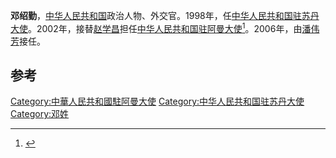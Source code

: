 '''邓绍勤'''，[[中华人民共和国|中华人民共和国]]政治人物、外交官。1998年，任[[中国驻苏丹大使列表|中华人民共和国驻苏丹大使]]。2002年，接替[[赵学昌|赵学昌]]担任[[中国驻阿曼大使列表|中华人民共和国驻阿曼大使]]<ref>{{cite web|author=中华人民共和国外交部|title=中国驻阿曼苏丹国历任大使|url=http://www.mfa.gov.cn/chn/pds/ziliao/wjrw/2167/2169/t9156.htm|publisher=中华人民共和国外交部|accessdate=2012-03-03}}</ref>。2006年，由[[潘伟芳|潘伟芳]]接任。

== 参考 ==
{{reflist}}
{{start box}}
{{s-dip}}
{{succession box|[[张维秋|张维秋]]|[[张栋_(外交官)|張棟]]|[[中国驻苏丹大使列表|中华人民共和国驻苏丹大使]]|1998年4月-2002年1月}}
{{succession box|[[赵学昌|赵学昌]]|[[潘伟芳|潘伟芳]]|[[中国驻阿曼大使列表|中华人民共和国驻阿曼大使]]|2002年8月-2006年10月}}
{{end box}}
{{中国政治人物小作品}}

[[Category:中華人民共和國駐阿曼大使|Category:中華人民共和國駐阿曼大使]]
[[Category:中华人民共和国驻苏丹大使|Category:中华人民共和国驻苏丹大使]]
[[Category:邓姓|Category:邓姓]]